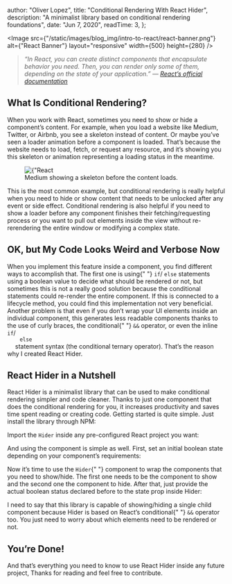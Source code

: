 
  author: "Oliver Lopez",
  title: "Conditional Rendering With React Hider",
  description:
    "A minimalist library based on conditional rendering foundations",
  date: "Jun 7, 2020",
  readTime: 3,
};


<Image
  src={"/static/images/blog_img/intro-to-react/react-banner.png"}
  alt={"React Banner"}
  layout="responsive"
  width={500}
  height={280}
/>

<blockquote className="break-words text-md text-left leading-relaxed">
  <i>
    “In React, you can create distinct components that encapsulate behavior you
    need. Then, you can render only some of them, depending on the state of your
    application.” — <a href="/">React’s official documentation</a>
  </i>
</blockquote>

<h2 className="text-2xl font-bold">What Is Conditional Rendering?</h2>

<p className="break-words text-md text-left leading-relaxed text-gray-700 dark:text-white">
  When you work with React, sometimes you need to show or hide a component’s
  content. For example, when you load a website like Medium, Twitter, or Airbnb,
  you see a skeleton instead of content. Or maybe you’ve seen a loader animation
  before a component is loaded. That’s because the website needs to load, fetch,
  or request any resource, and it’s showing you this skeleton or animation
  representing a loading status in the meantime.
</p>

<figure className="md:px-5 md:mt-4 md:mb-5">
  <Image
    src={"/static/images/blog_img/intro-to-react/react-banner.png"}
    alt={"React Banner"}
    layout="responsive"
    width={500}
    height={280}
  />
  <figcaption className="text-center text-gray-500 text-xs pt-2">
    Medium showing a skeleton before the content loads.
  </figcaption>
</figure>

<p className="break-words text-md text-left leading-relaxed text-gray-700 dark:text-white">
  This is the most common example, but conditional rendering is really helpful when you need to hide or show content that needs to be unlocked after any event or side effect. 
  Conditional rendering is also helpful if you need to show a loader before any component finishes their fetching/requesting process or you want to pull out elements inside 
  the view without re-rerendering the entire window or modifying a complex state.

</p>

<h2 className="text-2xl font-bold">
  OK, but My Code Looks Weird and Verbose Now
</h2>

<p className="break-words text-md text-left leading-relaxed text-gray-700 dark:text-white">
  When you implement this feature inside a component, you find different ways to
  accomplish that. The first one is using{" "}
  <code className="bg-gray-200 px-1">if</code>/
  <code className="bg-gray-200 px-1">else</code> statements using a boolean
  value to decide what should be rendered or not, but sometimes this is not a
  really good solution because the conditional statements could re-render the
  entire component. If this is connected to a lifecycle method, you could find
  this implementation not very beneficial. Another problem is that even if you
  don’t wrap your UI elements inside an individual component, this generates
  less readable components thanks to the use of curly braces, the conditional{" "}
  <code className="bg-gray-200 px-1">&&</code>
  operator, or even the inline <code className="bg-gray-200 px-1">if</code>/<code className="bg-gray-200 px-1">
    else
  </code> statement syntax (the conditional ternary operator). That’s the reason
  why I created React Hider.
</p>

<h2 className="text-2xl font-bold">React Hider in a Nutshell</h2>

<p className="break-words text-md text-left leading-relaxed text-gray-700 dark:text-white">
  React Hider is a minimalist library that can be used to make conditional
  rendering simpler and code cleaner. Thanks to just one component that does the
  conditional rendering for you, it increases productivity and saves time spent
  reading or creating code. Getting started is quite simple. Just install the
  library through NPM:
</p>

<p className="break-words text-md text-left leading-relaxed text-gray-700 dark:text-white">
  Import the <code className="bg-gray-200 px-1">Hider</code> inside any
  pre-configured React project you want:
</p>

<p className="break-words text-md text-left leading-relaxed text-gray-700 dark:text-white">
  And using the component is simple as well. First, set an initial boolean state
  depending on your component’s requirements:
</p>

<p className="break-words text-md text-left leading-relaxed text-gray-700 dark:text-white">
  Now it’s time to use the <code className="bg-gray-200 px-1">Hider</code>{" "}
  component to wrap the components that you need to show/hide. The first one
  needs to be the component to show and the second one the component to hide.
  After that, just provide the actual boolean status declared before to the
  state prop inside Hider:
</p>

<p className="break-words text-md text-left leading-relaxed text-gray-700 dark:text-white">
  I need to say that this library is capable of showing/hiding a single child
  component because Hider is based on React’s conditional{" "}
  <code className="bg-gray-200 px-1">&&</code> operator too. You just need to
  worry about which elements need to be rendered or not.
</p>

<h2 className="text-2xl font-bold">You’re Done!</h2>

<p className="break-words text-md text-left leading-relaxed text-gray-700 dark:text-white">
  And that’s everything you need to know to use React Hider inside any future
  project, Thanks for reading and feel free to contribute.
</p>
